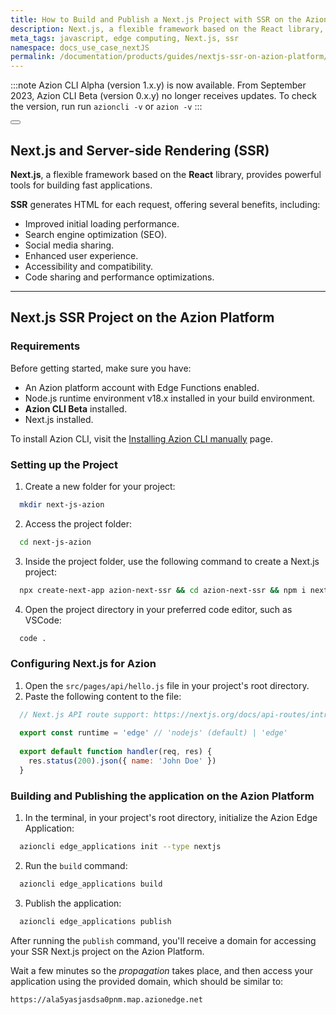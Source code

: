 ```yaml
---
title: How to Build and Publish a Next.js Project with SSR on the Azion Platform
description: Next.js, a flexible framework based on the React library, provides powerful tools for building fast applications. SSR generates HTML for each request, offering several benefits.
meta_tags: javascript, edge computing, Next.js, ssr
namespace: docs_use_case_nextJS
permalink: /documentation/products/guides/nextjs-ssr-on-azion-platform/
---
```



:::note 
Azion CLI Alpha (version 1.x.y) is now available. From September 2023, Azion CLI Beta (version 0.x.y) no longer receives updates. To check the version, run run `azioncli -v` or `azion -v`
:::

<Button href="/en/documentation/products/azion-cli/overview/" text="Go to Azion CLI alpha" variant="secondary"> 
</Button>

## Next.js and Server-side Rendering (SSR)

**Next.js**, a flexible framework based on the **React** library, provides powerful tools for building fast applications.

**SSR** generates HTML for each request, offering several benefits, including:

- Improved initial loading performance.
- Search engine optimization (SEO).
- Social media sharing.
- Enhanced user experience.
- Accessibility and compatibility.
- Code sharing and performance optimizations.

---

## Next.js SSR Project on the Azion Platform

### Requirements

Before getting started, make sure you have:

- An Azion platform account with Edge Functions enabled.
- Node.js runtime environment v18.x installed in your build environment.
- **Azion CLI Beta** installed.
- Next.js installed.

To install Azion CLI, visit the [Installing Azion CLI manually](/en/documentation/products/guides/cli-installing-manually/) page.

### Setting up the Project

1. Create a new folder for your project:

```bash
  mkdir next-js-azion
```

2. Access the project folder:

```bash
  cd next-js-azion
```

3. Inside the project folder, use the following command to create a Next.js project:

```bash
  npx create-next-app azion-next-ssr && cd azion-next-ssr && npm i next
```

4. Open the project directory in your preferred code editor, such as VSCode:

```bash
  code .
```

### Configuring Next.js for Azion

1. Open the `src/pages/api/hello.js` file in your project's root directory.
2. Paste the following content to the file:

```js
  // Next.js API route support: https://nextjs.org/docs/api-routes/introduction
  
  export const runtime = 'edge' // 'nodejs' (default) | 'edge'
  
  export default function handler(req, res) {
    res.status(200).json({ name: 'John Doe' })
  }
```

### Building and Publishing the application on the Azion Platform

1. In the terminal, in your project's root directory, initialize the Azion Edge Application:

```bash
  azioncli edge_applications init --type nextjs
```

2. Run the `build` command:

```bash
  azioncli edge_applications build
```

3. Publish the application:

```bash
  azioncli edge_applications publish
```

After running the `publish` command, you'll receive a domain for accessing your SSR Next.js project on the Azion Platform.

Wait a few minutes so the *propagation* takes place, and then access your application using the provided domain, which should be similar to:

`https://ala5yasjasdsa0pnm.map.azionedge.net`
